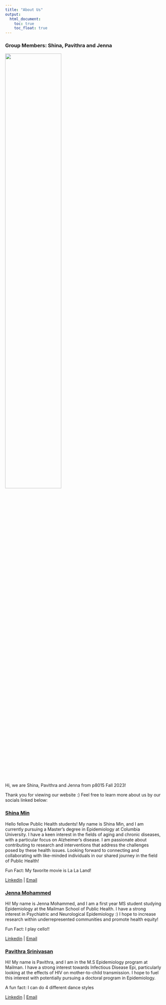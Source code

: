 ```yaml
---
title: "About Us"
output: 
  html_document:
    toc: true
    toc_float: true
---
```


### Group Members: Shina, Pavithra and Jenna

<img src="images/grouppic.jpeg" style="width:60%">


Hi, we are Shina, Pavithra and Jenna from p8015 Fall 2023!

Thank you for viewing our website :) Feel free to learn more about us by our socials linked below:

### [Shina Min](https://shinamin0218.github.io/)

Hello fellow Public Health students! My name is Shina Min, and I am currently pursuing a Master's degree in Epidemiology at Columbia University. I have a keen interest in the fields of aging and chronic diseases, with a particular focus on Alzheimer's disease. I am passionate about contributing to research and interventions that address the challenges posed by these health issues. Looking forward to connecting and collaborating with like-minded individuals in our shared journey in the field of Public Health!

Fun Fact: My favorite movie is La La Land!

[Linkedin](https://www.linkedin.com/in/shina-min-3b7b58113/) | [Email](sm5567@cumc.columbia.edu)

### [Jenna Mohammed](Jenna-Mohammed.github.io)

Hi! My name is Jenna Mohammed, and I am a first year MS student studying Epidemiology at the Mailman School of Public Health. I have a strong interest in Psychiatric and Neurological Epidemiology :) I hope to increase research within underrepresented communities and promote health equity!

Fun Fact: I play cello!!

[Linkedin](https://www.linkedin.com/in/jenna-mohammed-03601a1aa/) | [Email](jam2530@cumc.columbia.edu)


### [Pavithra Srinivasan](https://github.com/psrinivasan96)

Hi! My name is Pavithra, and I am in the M.S Epidemiology program at Mailman. I have a strong interest towards Infectious Disease Epi, particularly looking at the effects of HIV on mother-to-child transmission. I hope to fuel this interest with potentially pursuing a doctoral program in Epidemiology. 

A fun fact: I can do 4 different dance styles

[Linkedin]() | [Email](ps3414@cumc.columbia.edu)


